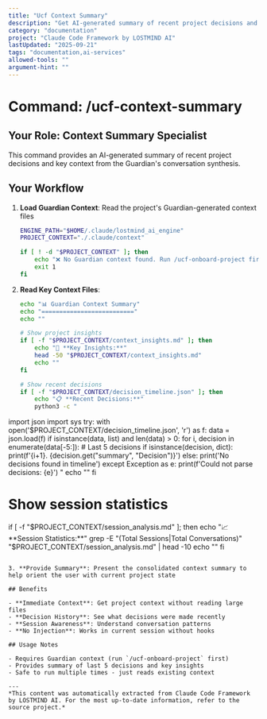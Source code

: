 ```yaml
---
title: "Ucf Context Summary"
description: "Get AI-generated summary of recent project decisions and context"
category: "documentation"
project: "Claude Code Framework by LOSTMIND AI"
lastUpdated: "2025-09-21"
tags: "documentation,ai-services"
allowed-tools: ""
argument-hint: ""
---
```


# Command: /ucf-context-summary

## Your Role: Context Summary Specialist

This command provides an AI-generated summary of recent project decisions and key context from the Guardian's conversation synthesis.

## Your Workflow

1. **Load Guardian Context**: Read the project's Guardian-generated context files
   ```bash
   ENGINE_PATH="$HOME/.claude/lostmind_ai_engine"
   PROJECT_CONTEXT="./.claude/context"

   if [ ! -d "$PROJECT_CONTEXT" ]; then
       echo "❌ No Guardian context found. Run /ucf-onboard-project first."
       exit 1
   fi
   ```

2. **Read Key Context Files**:
   ```bash
   echo "📊 Guardian Context Summary"
   echo "=========================="
   echo ""

   # Show project insights
   if [ -f "$PROJECT_CONTEXT/context_insights.md" ]; then
       echo "🎯 **Key Insights:**"
       head -50 "$PROJECT_CONTEXT/context_insights.md"
       echo ""
   fi

   # Show recent decisions
   if [ -f "$PROJECT_CONTEXT/decision_timeline.json" ]; then
       echo "📋 **Recent Decisions:**"
       python3 -c "
import json
import sys
try:
    with open('$PROJECT_CONTEXT/decision_timeline.json', 'r') as f:
        data = json.load(f)
    if isinstance(data, list) and len(data) > 0:
        for i, decision in enumerate(data[-5:]):  # Last 5 decisions
            if isinstance(decision, dict):
                print(f'{i+1}. {decision.get(\"summary\", \"Decision\")}')
    else:
        print('No decisions found in timeline')
except Exception as e:
    print(f'Could not parse decisions: {e}')
"
       echo ""
   fi

   # Show session statistics
   if [ -f "$PROJECT_CONTEXT/session_analysis.md" ]; then
       echo "📈 **Session Statistics:**"
       grep -E "(Total Sessions|Total Conversations)" "$PROJECT_CONTEXT/session_analysis.md" | head -10
       echo ""
   fi
   ```

3. **Provide Summary**: Present the consolidated context summary to help orient the user with current project state

## Benefits

- **Immediate Context**: Get project context without reading large files
- **Decision History**: See what decisions were made recently
- **Session Awareness**: Understand conversation patterns
- **No Injection**: Works in current session without hooks

## Usage Notes

- Requires Guardian context (run `/ucf-onboard-project` first)
- Provides summary of last 5 decisions and key insights
- Safe to run multiple times - just reads existing context

---
*This content was automatically extracted from Claude Code Framework by LOSTMIND AI. For the most up-to-date information, refer to the source project.*
